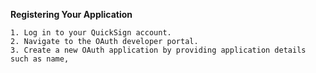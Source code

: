  ****Registering Your Application****
 
    1. Log in to your QuickSign account.
    2. Navigate to the OAuth developer portal.
    3. Create a new OAuth application by providing application details such as name, 